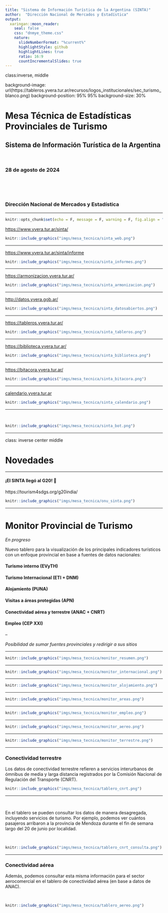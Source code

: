 ```yaml
---
title: "Sistema de Información Turística de la Argentina (SINTA)"
author:  "Dirección Nacional de Mercados y Estadística"
output:
  xaringan::moon_reader:
    seal: false
    css: "dnmye_theme.css"
    nature:
      slideNumberFormat: "%current%"
      highlightStyle: github
      highlightLines: true
      ratio: 16:9
      countIncrementalSlides: true
---
```


class:inverse, middle

background-image: url(https://tableros.yvera.tur.ar/recursos/logos_institucionales/sec_turismo_blanco.png)
background-position: 95% 95%
background-size: 30%

# Mesa Técnica de Estadísticas Provinciales de Turismo

## Sistema de Información Turística de la Argentina

<br>

### 28 de agosto de 2024

<br>
<br>
<br>

### Dirección Nacional de Mercados y Estadística

---

```r
knitr::opts_chunk$set(echo = F, message = F, warning = F, fig.align = "center", out.width = "90%")
```

[https://www.yvera.tur.ar/sinta/](https://www.yvera.tur.ar/sinta/)

```r
knitr::include_graphics("imgs/mesa_tecnica/sinta_web.png")
```

---

[https://www.yvera.tur.ar/sinta/informe](https://www.yvera.tur.ar/sinta/informe)

```r
knitr::include_graphics("imgs/mesa_tecnica/sinta_informes.png")
```

---

[https://armonizacion.yvera.tur.ar/](https://armonizacion.yvera.tur.ar/)

```r
knitr::include_graphics("imgs/mesa_tecnica/sinta_armonizacion.png")
```

---

[http://datos.yvera.gob.ar/](http://datos.yvera.gob.ar/)

```r
knitr::include_graphics("imgs/mesa_tecnica/sinta_datosabiertos.png")
```

---

[https://tableros.yvera.tur.ar/](https://tableros.yvera.tur.ar/)

```r
knitr::include_graphics("imgs/mesa_tecnica/sinta_tableros.png")
```

---

[https://biblioteca.yvera.tur.ar/](https://biblioteca.yvera.tur.ar/)

```r
knitr::include_graphics("imgs/mesa_tecnica/sinta_biblioteca.png")
```

---

[https://bitacora.yvera.tur.ar/](https://bitacora.yvera.tur.ar/)

```r
knitr::include_graphics("imgs/mesa_tecnica/sinta_bitacora.png")
```

---

[calendario.yvera.tur.ar](calendario.yvera.tur.ar)

```r
knitr::include_graphics("imgs/mesa_tecnica/sinta_calendario.png")
```

---
 
<br>
 
```r
knitr::include_graphics("imgs/mesa_tecnica/sinta_bot.png")
```

---

class: inverse center middle

# Novedades

---

#### ¡El SINTA llegó al G20! 🎉

https://tourism4sdgs.org/g20india/


```r
knitr::include_graphics("imgs/mesa_tecnica/onu_sinta.png")
```

---

# Monitor Provincial de Turismo

*En progreso*

Nuevo tablero para la visualización de los principales indicadores turísticos con un enfoque provincial en base a fuentes de datos nacionales:


#### Turismo interno (EVyTH)

#### Turismo Internacional (ETI + DNM)

#### Alojamiento (PUNA)

#### Visitas a áreas protegidas (APN)

#### Conectividad aérea y terrestre (ANAC + CNRT)

#### Empleo (CEP XXI)

--

*Posibilidad de sumar fuentes provinciales y redirigir a sus sitios*

---

```r
knitr::include_graphics("imgs/mesa_tecnica/monitor_resumen.png")
```

---

```r
knitr::include_graphics("imgs/mesa_tecnica/monitor_internacional.png")
```

---

```r
knitr::include_graphics("imgs/mesa_tecnica/monitor_alojamiento.png")
```

---

```r
knitr::include_graphics("imgs/mesa_tecnica/monitor_areas.png")
```

---

```r
knitr::include_graphics("imgs/mesa_tecnica/monitor_empleo.png")
```

---

```r
knitr::include_graphics("imgs/mesa_tecnica/monitor_aereo.png")
```

---

```r
knitr::include_graphics("imgs/mesa_tecnica/monitor_terrestre.png")
```

---

### Conectividad terrestre

Los datos de conectividad terrestre refieren a servicios interurbanos de ómnibus de media y larga distancia registrados por la Comisión Nacional de Regulación del Transporte (CNRT).

```r
knitr::include_graphics("imgs/mesa_tecnica/tablero_cnrt.png")
```

---

<br>

En el tablero se pueden consultar los datos de manera desagregada, incluyendo servicios de turismo. Por ejemplo, podemos ver cuántos pasajeros arribaron a la provincia de Mendoza durante el fin de semana largo del 20 de junio por localidad.


<br>

```r
knitr::include_graphics("imgs/mesa_tecnica/tablero_cnrt_consulta.png")
```

---

### Conectividad aérea
 
Además, podemos consultar esta misma información para el sector aerocomercial en el tablero de conectividad aérea (en base a datos de ANAC).

<br>

```r
knitr::include_graphics("imgs/mesa_tecnica/tablero_aereo.png")
```
